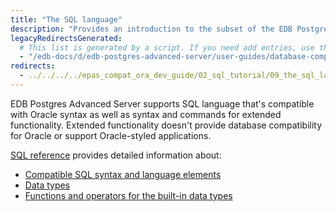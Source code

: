 ```yaml
---
title: "The SQL language"
description: "Provides an introduction to the subset of the EDB Postgres Advanced Server SQL language that is compatible with Oracle databases"
legacyRedirectsGenerated:
  # This list is generated by a script. If you need add entries, use the `legacyRedirects` key.
  - "/edb-docs/d/edb-postgres-advanced-server/user-guides/database-compatibility-for-oracle-developers-guide/9.5/Database_Compatibility_for_Oracle_Developers_Guide.1.037.html"
redirects:
  - ../../../../epas_compat_ora_dev_guide/02_sql_tutorial/09_the_sql_language #generated for docs/epas/reorg-role-use-case-mode
---
```


<div id="the_sql_language" class="registered_link"></div>

EDB Postgres Advanced Server supports SQL language that's compatible with Oracle syntax as well as syntax and commands for extended functionality. Extended functionality doesn't provide database compatibility for Oracle or support Oracle-styled applications.

[SQL reference](/epas/latest/reference/sql_reference/) provides detailed information about:

-   [Compatible SQL syntax and language elements](/epas/latest/reference/sql_reference/01_sql_syntax/)
-   [Data types](/epas/latest/reference/sql_reference/02_data_types/)
-   [Functions and operators for the built-in data types](/epas/latest/reference/sql_reference/03_functions_and_operators/)

